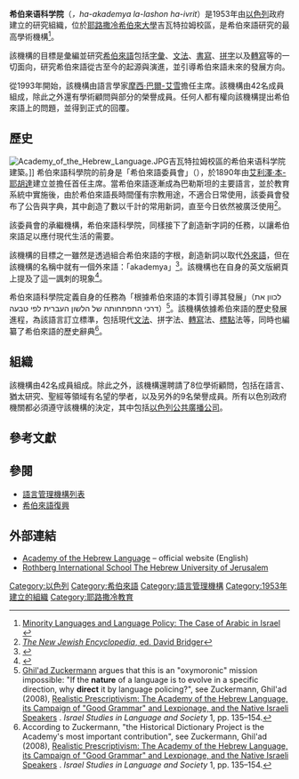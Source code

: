 {{Infobox organization
| name                = 希伯来语科学院
| native_name         = {{Script/Hebrew|האקדמיה ללשון העברית}}
|native_name_lang=he
| former_name         = 希伯來語委員會
| image               = 
| image_border        = 
| size                = 250px
| alt                 = <!-- alt text; see [[WP:ALT|WP:ALT]] -->
| caption             = 
| abbreviation        = 
| motto               = 
| successor           = 
| formation           = 1890年 – 希伯來語委員會<br />1953年 – 希伯来语科学院
| founder             = [[艾利澤·本-耶胡達|艾利澤·本-耶胡達]]
| type                = 政府組織
| status              = 語言管理機構
| purpose             = 規範希伯來語的使用
| professional_title  = 
| headquarters        = {{Plainlist |
* [[吉瓦特拉姆|吉瓦特拉姆]], [[耶路撒冷|耶路撒冷]], [[以色列|以色列]]
}}
| coords              = {{coord|31|46|20.34|N|35|11|54.71|E|display=inline,title|type:landmark}}
| services            = 
| membership          = 
| language            = 現代希伯來語
| leader_title        = 主席
| leader_name         = [[摩西·巴爾-艾雪|摩西·巴爾-艾雪]]
| key_people          = 
| main_organ          = <!-- gral. assembly, board of directors, etc -->
| affiliations        = 
| budget              = 
| num_staff           = 
| num_volunteers      = 
| slogan              = 
| website             = {{URL|http://hebrew-academy.org.il/}}
| remarks             = 
| footnotes           = 
}}

'''希伯来语科学院'''（{{lang-he|הָאָקָדֶמְיָה לַלָּשׁוֹן הָעִבְרִית}}''，ha-akademya la-lashon ha-ivrit''）是1953年由[[以色列|以色列]]政府建立的研究組織，位於[[耶路撒冷希伯來大學|耶路撒冷希伯來大學]]吉瓦特拉姆校區，是希伯來語研究的最高學術機構<ref>[http://www.lprc.org.il/LPRC/images/PDF/phd_yitzhaki.pdf Minority Languages and Language Policy: The Case of Arabic in Israel] {{webarchive |url=https://web.archive.org/web/20120426061017/http://www.lprc.org.il/LPRC/images/PDF/phd_yitzhaki.pdf |date=April 26, 2012}}</ref>。 

該機構的目標是彙編並研究[[希伯來語|希伯來語]]包括[[詞_(語言)|字彙]]、[[文法|文法]]、[[書寫|書寫]]、[[拼寫|拼字]]以及[[轉寫|轉寫]]等的一切面向，研究希伯來語從古至今的起源與演進，並引導希伯來語未來的發展方向。 

從1993年開始，該機構由語言學家[[摩西·巴爾-艾雪|摩西·巴爾-艾雪]]擔任主席。該機構由42名成員組成，除此之外還有學術顧問與部分的榮譽成員。任何人都有權向該機構提出希伯來語上的問題，並得到正式的回覆。 

==歷史==
[[Image:Academy_of_the_Hebrew_Language.JPG|right]]吉瓦特拉姆校區的希伯来语科学院建築。]]
希伯來語科學院的前身是「希伯來語委員會」（{{lang-he|Vaʻad ha-lashon ha-ʻIvrit}}），於1890年由[[艾利澤·本-耶胡達|艾利澤·本-耶胡達]]建立並擔任首任主席。當希伯來語逐漸成為巴勒斯坦的主要語言，並於教育系統中實施後，由於希伯來語長時間僅有宗教用途，不適合日常使用，該委員會發布了公告與字典，其中創造了數以千計的常用新詞，直至今日依然被廣泛使用<ref>[https://books.google.com/books?id=hZqpCrG3qw0C&pg=PA504 ''The New Jewish Encyclopedia'', ed. David Bridger]</ref>。

該委員會的承繼機構，希伯來語科學院，同樣接下了創造新字詞的任務，以讓希伯來語足以應付現代生活的需要。

該機構的目標之一雖然是透過組合希伯來語的字根，創造新詞以取代[[外來語|外來語]]，但在該機構的名稱中就有一個外來語：「akademya」<ref name="Hebrew Academy">{{Cite web|title=Hebrew Academy|url=http://en.hebrew-academy.org.il/|access-date=2018-03-09|archive-url=https://web.archive.org/web/20180516084203/http://en.hebrew-academy.org.il/|archive-date=2018-05-16|url-status=dead}}</ref>。該機構也在自身的英文版網頁上提及了這一諷刺的現象<ref>{{Cite web |url=http://en.hebrew-academy.org.il/birth-of-a-word/when-should-foreign-words-be-replaced-by-hebrew-words/ |title=When Should Foreign Words Be Replaced By Hebrew Words? |access-date=2021-08-30 |archive-date=2021-08-30 |archive-url=https://web.archive.org/web/20210830175549/https://en.hebrew-academy.org.il/birth-of-a-word/when-should-foreign-words-be-replaced-by-hebrew-words/ |dead-url=no }}</ref>。

希伯來語科學院定義自身的任務為「根據希伯來語的本質引導其發展」（לכוון את דרכי התפתחותה של הלשון העברית לפי טבעה）<ref>[[Ghil'ad_Zuckermann|Ghil'ad Zuckermann]] argues that this is an "oxymoronic" mission impossible: "If the '''nature''' of a language is to evolve in a specific direction, why '''direct''' it by language policing?", see Zuckermann, Ghil'ad (2008), [http://www.zuckermann.org/pdf/Realistic_Prescriptivism_Academy.pdf Realistic Prescriptivism: The Academy of the Hebrew Language, its Campaign of "Good Grammar" and Lexpionage, and the Native Israeli Speakers] {{Wayback|url=http://www.zuckermann.org/pdf/Realistic_Prescriptivism_Academy.pdf |date=20110518230935 }}. ''Israel Studies in Language and Society'' 1, pp. 135–154.</ref>。該機構依據希伯來語的歷史發展進程，為該語言訂立標準，包括現代[[文法|文法]]、拼字法、[[轉寫|轉寫]]法、[[標點|標點]]法等，同時也編纂了希伯來語的歷史辭典<ref>According to Zuckermann, "the Historical Dictionary Project is the Academy's most important contribution", see Zuckermann, Ghil'ad (2008), [http://www.zuckermann.org/pdf/Realistic_Prescriptivism_Academy.pdf Realistic Prescriptivism: The Academy of the Hebrew Language, its Campaign of "Good Grammar" and Lexpionage, and the Native Israeli Speakers] {{Wayback|url=http://www.zuckermann.org/pdf/Realistic_Prescriptivism_Academy.pdf |date=20110518230935 }}. ''Israel Studies in Language and Society'' 1, pp. 135–154.</ref>。

==組織==
該機構由42名成員組成。除此之外，該機構還聘請了8位學術顧問，包括在語言、猶太研究、聖經等領域有名望的學者，以及另外的9名榮譽成員。所有以色別政府機關都必須遵守該機構的決定，其中包括[[以色列公共廣播公司|以色列公共廣播公司]]。

== 參考文獻 ==
{{Reflist|2}}

== 參閱 ==
* [[語言管理機構列表|語言管理機構列表]]
* [[希伯來語復興|希伯來語復興]]

==外部連結==
* [http://en.hebrew-academy.org.il/ Academy of the Hebrew Language] {{Webarchive|url=https://web.archive.org/web/20180516084203/http://en.hebrew-academy.org.il/ |date=2018-05-16 }} – official website (English)
* [https://overseas.huji.ac.il/academics/hebrew-and-other-languages/study-hebrew-language-at-the-hebrew-university-of-jerusalem/ Rothberg International School The Hebrew University of Jerusalem] {{Wayback|url=https://overseas.huji.ac.il/academics/hebrew-and-other-languages/study-hebrew-language-at-the-hebrew-university-of-jerusalem/ |date=20210830174039 }}

[[Category:以色列|Category:以色列]]
[[Category:希伯來語|Category:希伯來語]]
[[Category:語言管理機構|Category:語言管理機構]]
[[Category:1953年建立的組織|Category:1953年建立的組織]]
[[Category:耶路撒冷教育|Category:耶路撒冷教育]]